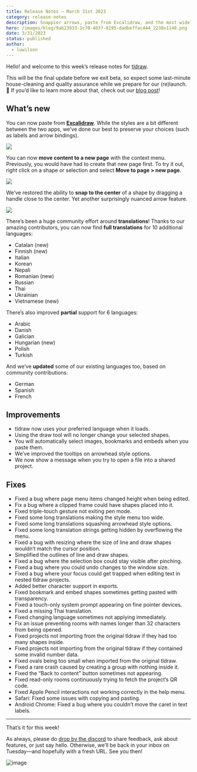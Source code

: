 ```yaml
---
title: Release Notes – March 31st 2023
category: release-notes
description: Snappier arrows, paste from Excalidraw, and the most widely translated whiteboard application in the world (maybe).
hero: /images/blog/9ab23933-1c70-4037-8195-dadbeffac444_2238x1148.png
date: 3/31/2023
status: published
author:
  - luwilson
---
```


Hello! and welcome to this week’s release notes for [tldraw](https://beta.tldraw.com).

This will be the final update before we exit beta, so expect some last-minute house-cleaning and quality assurance while we prepare for our (re)launch. 🚀 If you’d like to learn more about that, check out our [blog post](https://tldraw.dev/blog/product/tldraws-upcoming-re-launch)!

## What’s new

You can now paste from **[Excalidraw](https://excalidraw.com/)**. While the styles are a bit different between the two apps, we’ve done our best to preserve your choices (such as labels and arrow bindings).

![](/images/blog/a96aee0d-8386-430d-8a2c-302471b0ad4f_720x406.gif)

You can now **move content to a new page** with the context menu. Previously, you would have had to create that new page first. To try it out, right click on a shape or selection and select **Move to page > new page**.

![](/images/blog/14df18c7-9b5b-46f4-b3fc-3e9453a56fd0_1384x796.png)

We’ve restored the ability to **snap to the center** of a shape by dragging a handle close to the center. Yet another surprisingly nuanced arrow feature.

![](/images/blog/d143ab6b-7c81-46fd-8f25-6f243e6a6abf_720x406.gif)

There’s been a huge community effort around **translations**! Thanks to our amazing contributors, you can now find **full translations** for 10 additional languages:

- Catalan (new)
- Finnish (new)
- Italian
- Korean
- Nepali
- Romanian (new)
- Russian
- Thai
- Ukrainian
- Vietnamese (new)

There’s also improved **partial** support for 6 languages:

- Arabic
- Danish
- Galician
- Hungarian (new)
- Polish
- Turkish

And we’ve **updated** some of our existing languages too, based on community contributions:

- German
- Spanish
- French

## Improvements

- tldraw now uses your preferred language when it loads.
- Using the draw tool will no longer change your selected shapes.
- You will automatically select images, bookmarks and embeds when you paste them.
- We’ve improved the tooltips on arrowhead style options.
- We now show a message when you try to open a file into a shared project.

## Fixes

- Fixed a bug where page menu items changed height when being edited.
- Fix a bug where a clipped frame could have shapes placed into it.
- Fixed triple-touch gesture not exiting pen mode.
- Fixed some long translations making the style menu too wide.
- Fixed some long translations squashing arrowhead style options.
- Fixed some long translation strings getting hidden by overflowing the menu.
- Fixed a bug with resizing where the size of line and draw shapes wouldn’t match the cursor position.
- Simplified the outlines of line and draw shapes.
- Fixed a bug where the selection box could stay visible after pinching.
- Fixed a bug where you could undo changes to the window size.
- Fixed a bug where your focus could get trapped when editing text in nested tldraw projects.
- Added better character support in exports.
- Fixed bookmark and embed shapes sometimes getting pasted with transparency.
- Fixed a touch-only system prompt appearing on fine pointer devices.
- Fixed a missing Thai translation.
- Fixed changing language sometimes not applying immediately.
- Fix an issue preventing rooms with names longer than 32 characters from being opened.
- Fixed projects not importing from the original tldraw if they had too many shapes inside.
- Fixed projects not importing from the original tldraw if they contained some invalid number data.
- Fixed ovals being too small when imported from the original tldraw.
- Fixed a rare crash caused by creating a group with nothing inside it.
- Fixed the “Back to content” button sometimes not appearing.
- Fixed read-only rooms continuously trying to fetch the project’s QR code.
- Fixed Apple Pencil interactions not working correctly in the help menu.
- Safari: Fixed some issues with copying and pasting.
- Android Chrome: Fixed a bug where you couldn’t move the caret in text labels.

---

That’s it for this week!

As always, please do [drop by the discord](https://discord.gg/Up7bFHPstc) to share feedback, ask about features, or just say hello. Otherwise, we’ll be back in your inbox on Tuesday—and hopefully with a fresh URL. See you then!

![image](/images/blog/8a301598-b4cc-4cb6-8a9e-3f2ed3b176ca_1958x1114.png)
